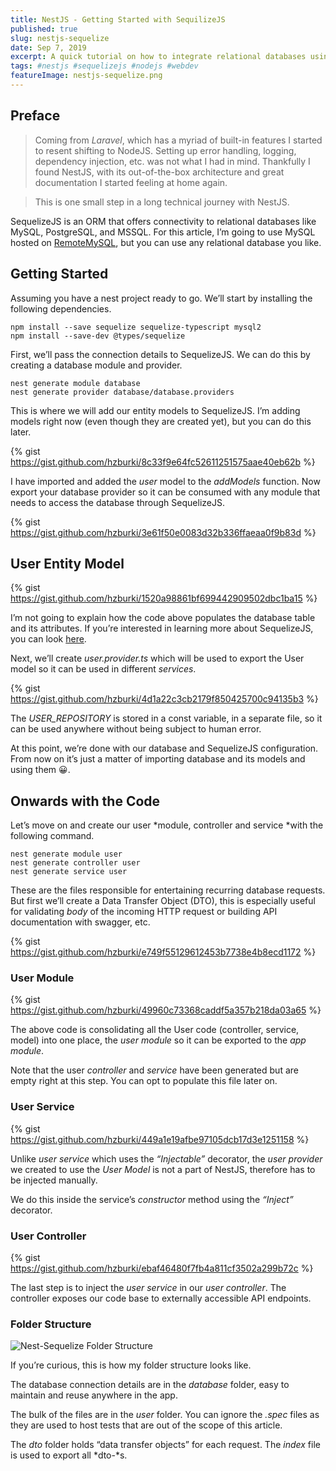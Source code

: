 ```yaml
---
title: NestJS - Getting Started with SequilizeJS
published: true
slug: nestjs-sequelize
date: Sep 7, 2019
excerpt: A quick tutorial on how to integrate relational databases using SequelizeJS with NestJS.
tags: #nestjs #sequelizejs #nodejs #webdev
featureImage: nestjs-sequelize.png
---
```


## Preface

> Coming from _Laravel_, which has a myriad of built-in features I started to resent shifting to NodeJS. Setting up error handling, logging, dependency injection, etc. was not what I had in mind. Thankfully I found NestJS, with its out-of-the-box architecture and great documentation I started feeling at home again.

> This is one small step in a long technical journey with NestJS.

SequelizeJS is an ORM that offers connectivity to relational databases like MySQL, PostgreSQL, and MSSQL. For this article, I’m going to use MySQL hosted on [RemoteMySQL](https://remotemysql.com/), but you can use any relational database you like.

## Getting Started

Assuming you have a nest project ready to go. We’ll start by installing the following dependencies.

    npm install --save sequelize sequelize-typescript mysql2
    npm install --save-dev @types/sequelize

First, we’ll pass the connection details to SequelizeJS. We can do this by creating a database module and provider.

    nest generate module database
    nest generate provider database/database.providers

This is where we will add our entity models to SequelizeJS. I’m adding models right now (even though they are created yet), but you can do this later.

{% gist https://gist.github.com/hzburki/8c33f9e64fc52611251575aae40eb62b %}

I have imported and added the _user_ model to the _addModels_ function. Now export your database provider so it can be consumed with any module that needs to access the database through SequelizeJS.

{% gist https://gist.github.com/hzburki/3e61f50e0083d32b336ffaeaa0f9b83d %}

## **User Entity Model**

{% gist https://gist.github.com/hzburki/1520a98861bf699442909502dbc1ba15 %}

I’m not going to explain how the code above populates the database table and its attributes. If you’re interested in learning more about SequelizeJS, you can look [here](http://docs.sequelizejs.com/).

Next, we’ll create _user.provider.ts_ which will be used to export the User model so it can be used in different _services_.

{% gist https://gist.github.com/hzburki/4d1a22c3cb2179f850425700c94135b3 %}

The _USER_REPOSITORY_ is stored in a const variable, in a separate file, so it can be used anywhere without being subject to human error.

At this point, we’re done with our database and SequelizeJS configuration. From now on it’s just a matter of importing database and its models and using them 😀.

## Onwards with the Code

Let’s move on and create our user *module, controller and service *with the following command.

    nest generate module user
    nest generate controller user
    nest generate service user

These are the files responsible for entertaining recurring database requests. But first we’ll create a Data Transfer Object (DTO), this is especially useful for validating _body_ of the incoming HTTP request or building API documentation with swagger, etc.

{% gist https://gist.github.com/hzburki/e749f55129612453b7738e4b8ecd1172 %}

### User Module

{% gist https://gist.github.com/hzburki/49960c73368caddf5a357b218da03a65 %}

The above code is consolidating all the User code (controller, service, model) into one place, the _user module_ so it can be exported to the _app module_.

Note that the user _controller_ and _service_ have been generated but are empty right at this step. You can opt to populate this file later on.

### User Service

{% gist https://gist.github.com/hzburki/449a1e19afbe97105dcb17d3e1251158 %}

Unlike _user service_ which uses the _“Injectable”_ decorator, the _user provider_ we created to use the _User Model_ is not a part of NestJS, therefore has to be injected manually.

We do this inside the service’s _constructor_ method using the _“Inject”_ decorator.

### User Controller

{% gist https://gist.github.com/hzburki/ebaf46480f7fb4a811cf3502a299b72c %}

The last step is to inject the _user service_ in our _user controller_. The controller exposes our code base to externally accessible API endpoints.

### Folder Structure

![Nest-Sequelize Folder Structure](https://cdn-images-1.medium.com/max/2000/1*vaJB14wJUGp4QGyoTDhc2A.png)

If you’re curious, this is how my folder structure looks like.

The database connection details are in the _database_ folder, easy to maintain and reuse anywhere in the app.

The bulk of the files are in the _user_ folder. You can ignore the _.spec_ files as they are used to host tests that are out of the scope of this article.

The _dto_ folder holds “data transfer objects” for each request. The _index_ file is used to export all *dto-*s.
